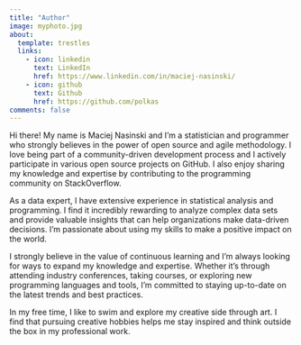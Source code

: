```yaml
---
title: "Author"
image: myphoto.jpg
about:
  template: trestles
  links:
    - icon: linkedin
      text: LinkedIn
      href: https://www.linkedin.com/in/maciej-nasinski/
    - icon: github
      text: Github
      href: https://github.com/polkas
comments: false
---
```


Hi there! My name is Maciej Nasinski and I'm a statistician and programmer who strongly believes in the power of open source and agile methodology. I love being part of a community-driven development process and I actively participate in various open source projects on GitHub. I also enjoy sharing my knowledge and expertise by contributing to the programming community on StackOverflow.

As a data expert, I have extensive experience in statistical analysis and programming. I find it incredibly rewarding to analyze complex data sets and provide valuable insights that can help organizations make data-driven decisions. I'm passionate about using my skills to make a positive impact on the world.

I strongly believe in the value of continuous learning and I'm always looking for ways to expand my knowledge and expertise. Whether it's through attending industry conferences, taking courses, or exploring new programming languages and tools, I'm committed to staying up-to-date on the latest trends and best practices.

In my free time, I like to swim and explore my creative side through art. I find that pursuing creative hobbies helps me stay inspired and think outside the box in my professional work.